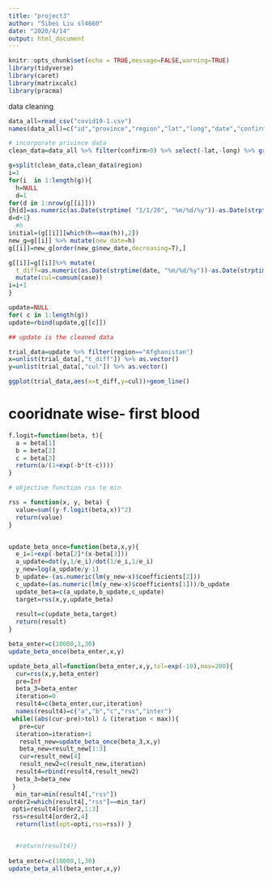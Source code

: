 ```yaml
---
title: "project3"
author: "Sibei Liu sl4660"
date: "2020/4/14"
output: html_document
---
```


```r
knitr::opts_chunk$set(echo = TRUE,message=FALSE,warning=TRUE)
library(tidyverse)
library(caret)
library(matrixcalc)
library(pracma)
```

data cleaning
```r
data_all=read_csv("covid19-1.csv") 
names(data_all)=c("id","province","region","lat","long","date","confirm","fatality") 

# incorporate privince data
clean_data=data_all %>% filter(confirm>0) %>% select(-lat,-long) %>% group_by(region,date) %>%summarise(case=sum(confirm)) 

g=split(clean_data,clean_data$region)
i=1
for(i  in 1:length(g)){
  h=NULL
  d=1
for(d in 1:nrow(g[[i]]))
{h[d]=as.numeric(as.Date(strptime( "1/1/20", "%m/%d/%y"))-as.Date(strptime(g[[i]][d,2], "%m/%d/%y")))
d=d+1}
  #h
initial=(g[[i]][which(h==max(h)),2])
new_g=g[[i]] %>% mutate(new_date=h) 
g[[i]]=new_g[order(new_g$new_date,decreasing=T),]

g[[i]]=g[[i]]%>% mutate(
  t_diff=as.numeric(as.Date(strptime(date, "%m/%d/%y"))-as.Date(strptime(initial, "%m/%d/%y")))) %>% 
  mutate(cul=cumsum(case))
i=i+1
}

update=NULL
for( c in 1:length(g))
update=rbind(update,g[[c]])

## update is the cleaned data

trial_data=update %>% filter(region=="Afghanistan")
x=unlist(trial_data[,"t_diff"]) %>% as.vector() 
y=unlist(trial_data[,"cul"]) %>% as.vector() 

ggplot(trial_data,aes(x=t_diff,y=cul))+geom_line()
```

# cooridnate wise- first blood
```r

f.logit=function(beta, t){
  a = beta[1]
  b = beta[2]
  c = beta[3]
  return(a/(1+exp(-b*(t-c))))
}

# objective function rss to min

rss = function(x, y, beta) {
  value=sum((y-f.logit(beta,x))^2)
  return(value)
}


update_beta_once=function(beta,x,y){
  e_i=1+exp(-beta[2]*(x-beta[3]))
  a_update=dot(y,1/e_i)/dot(1/e_i,1/e_i)
  y_new=log(a_update/y-1)
  b_update=-(as.numeric(lm(y_new~x)$coefficients[2]))
  c_update=(as.numeric(lm(y_new~x)$coefficients[1]))/b_update
  update_beta=c(a_update,b_update,c_update)
  target=rss(x,y,update_beta)
  
  result=c(update_beta,target)
  return(result)
}

beta_enter=c(10000,1,30)
update_beta_once(beta_enter,x,y)
```



```r
update_beta_all=function(beta_enter,x,y,tol=exp(-10),max=200){
  cur=rss(x,y,beta_enter)
  pre=Inf
  beta_3=beta_enter
  iteration=0
  result4=c(beta_enter,cur,iteration)
  names(result4)=c("a","b","c","rss","inter")
 while((abs(cur-pre)>tol) & (iteration < max)){
   pre=cur
  iteration=iteration+1
   result_new=update_beta_once(beta_3,x,y)
   beta_new=result_new[1:3]
   cur=result_new[4]
   result_new2=c(result_new,iteration)
  result4=rbind(result4,result_new2)
  beta_3=beta_new
 }
  min_tar=min(result4[,"rss"])
order2=which(result4[,"rss"]==min_tar)
 opti=result4[order2,1:3]
 rss=result4[order2,4]
  return(list(opt=opti,rss=rss)) }


  #return(result4)}
  
beta_enter=c(10000,1,30)
update_beta_all(beta_enter,x,y)

```


